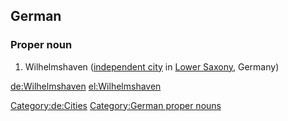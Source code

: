 ==German==
{{wikipedia}}
{{wikipedia|lang=de}}

===Proper noun===
{{head|de|proper nouns}}
# Wilhelmshaven ([[independent city]] in [[Lower Saxony]], Germany)
[[Category:de:Cities]]
[[Category:German proper nouns]]

[[de:Wilhelmshaven]]
[[el:Wilhelmshaven]]